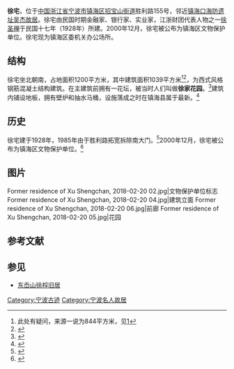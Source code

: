 {{coord|29|57|11.3|N|121|42|43.3|E|display=title}}
{{文物保护单位
|级别 = 县级
|名称 = 徐宅
|省名 = 浙江省
|图片 = Former residence of Xu Shengchan, 2018-02-20 01.jpg
|市/县名 = 镇海区
|所在 = [[招宝山街道|招宝山街道]]胜利路155号
|时代 = 民国
|登录 =2000年12月 
}}
'''徐宅'''，位于[[中国|中国]][[浙江省|浙江省]][[宁波市|宁波市]][[镇海区|镇海区]][[招宝山街道|招宝山街道]]胜利路155号，邻近[[镇海口海防遗址|镇海口海防遗址]][[吴杰故居|吴杰故居]]。徐宅由民国时期金融家、银行家、实业家，江浙财团代表人物之一[[徐圣禅|徐圣禅]]于民国十七年（1928年）所建。2000年12月，徐宅被公布为镇海区文物保护单位。徐宅现为镇海区委机关办公场所。

== 结构 ==
徐宅坐北朝南，占地面积1200平方米，其中建筑面积1039平方米<ref>此处有疑问，来源一说为844平方米，见[http://www.zh.gov.cn/zjzh/myzh/msgj/201404/t20140429_150993.shtml]{{Dead link|date=2018年7月 |bot=InternetArchiveBot |fix-attempted=no }}</ref><ref>{{cite web|url=http://lyj.zh.gov.cn/lyzx/jqjd/201408/t20140813_204199.html|title=镇海其它景点简介|date=2016-05-04|publisher=宁波市镇海区风景旅游管理局|accessdate=2017-04-10|archive-date=2017-02-02|archive-url=https://web.archive.org/web/20170202023926/http://lyj.zh.gov.cn/lyzx/jqjd/201408/t20140813_204199.html|dead-url=yes}}</ref>，为西式风格钢筋混凝土结构建筑。在主建筑前拥有一花坛，被当时人们叫做'''徐家花园'''。<ref>{{cite web|url=http://www.zh.gov.cn/zjzh/myzh/msgj/201404/t20140429_150993.shtml|title=徐宅|date=2014-04-29|publisher=宁波市镇海区人民政府|quote=正楼前庭花坊一座，时称徐家花园，面积150平方米。}}{{Dead link|date=2018年7月 |bot=InternetArchiveBot |fix-attempted=no }}</ref>建筑内铺设地板，拥有壁炉和抽水马桶，设施落成之时在镇海县属于最新。<ref>{{cite web|url=http://lyj.zh.gov.cn/lyzx/jqjd/201408/t20140813_204199.html|title=镇海其它景点简介|date=2016-05-04|publisher=宁波市镇海区风景旅游管理局|quote=内室铺装企口地板，上顶置有塑图泥海，室内安装壁炉，还有抽水马桶，为时镇海最新式的居住设施。|accessdate=2017-04-10|archive-date=2017-02-02|archive-url=https://web.archive.org/web/20170202023926/http://lyj.zh.gov.cn/lyzx/jqjd/201408/t20140813_204199.html|dead-url=yes}}</ref>

== 历史 ==
徐宅建于1928年，1985年由于胜利路拓宽拆除南大门。<ref>{{cite web|url=http://zw.nbwh.gov.cn/art/2005/12/30/art_612_5093.html|title=徐宅|date=2005-12-30|publisher=宁波市文化广电新闻出版局|quote=原朝南启开大门，门额“霜红小筑”，1985年胜利路拓宽、延伸时南大门拆除关闭。|deadurl=yes|archiveurl=https://web.archive.org/web/20170410215613/http://zw.nbwh.gov.cn/art/2005/12/30/art_612_5093.html|archivedate=2017-04-10}}</ref>2000年12月，徐宅被公布为镇海区文物保护单位。<ref>{{cite web|url=http://www.zh.gov.cn/jjzh/zhdsj/200710/t20071010_52447.shtml|title=镇海区2000年大事记|date=2007-10-10|publisher=宁波市镇海区人民政府|quote=5日，区政府镇政[2000]49号文件，同意"贵驷父子进士亭，里新屋明代石牌楼，蟹浦都神殿戏台、蟹浦月洞门，觐祖桥，邵逸夫旧居、徐宅、傅宅、朱仁房大屋、孔庙大成殿、叶氏义庄"等11处，公布为区级文物保护单位。|deadurl=yes|archiveurl=https://web.archive.org/web/20170213063705/http://www.zh.gov.cn/jjzh/zhdsj/200710/t20071010_52447.shtml|archivedate=2017年2月13日|df=}}</ref>

== 图片 ==
<gallery>
Former residence of Xu Shengchan, 2018-02-20 02.jpg|文物保护单位标志
Former residence of Xu Shengchan, 2018-02-20 04.jpg|建筑立面
Former residence of Xu Shengchan, 2018-02-20 06.jpg|前廊
Former residence of Xu Shengchan, 2018-02-20 05.jpg|花园
</gallery>

== 参考文献 ==
{{reflist}}

== 参见 ==
{{commonscat|Former residence of Xu Shengchan, Zhenhai}}
* [[东岙山徐桴旧居|东岙山徐桴旧居]]

{{镇海区文物保护单位}}

[[Category:宁波古迹|Category:宁波古迹]]
[[Category:宁波名人故居|Category:宁波名人故居]]